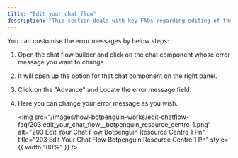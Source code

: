 ```yaml
---
title: "Edit your chat flow"
description: "This section deals with key FAQs regarding editing of the chat flow."
---
```


<Accordion title="How can I update or change the error message being sent by the bot">
  You can customise the error messages by below steps:

  1. Open the chat flow builder and click on the chat component whose error message you want to change.
  2. It will open up the option for that chat component on the right panel.
  3. Click on the "Advance" and Locate the error message field.
  4. Here you can change your error message as you wish.

     <img
       src="/images/how-botpenguin-works/edit-chatflow-faq/203.edit_your_chat_flow__botpenguin_resource_centre-1.png"
       alt="203 Edit Your Chat Flow Botpenguin Resource Centre 1 Pn"
       title="203 Edit Your Chat Flow Botpenguin Resource Centre 1 Pn"
       style={{ width:"80%" }}
     />
</Accordion>